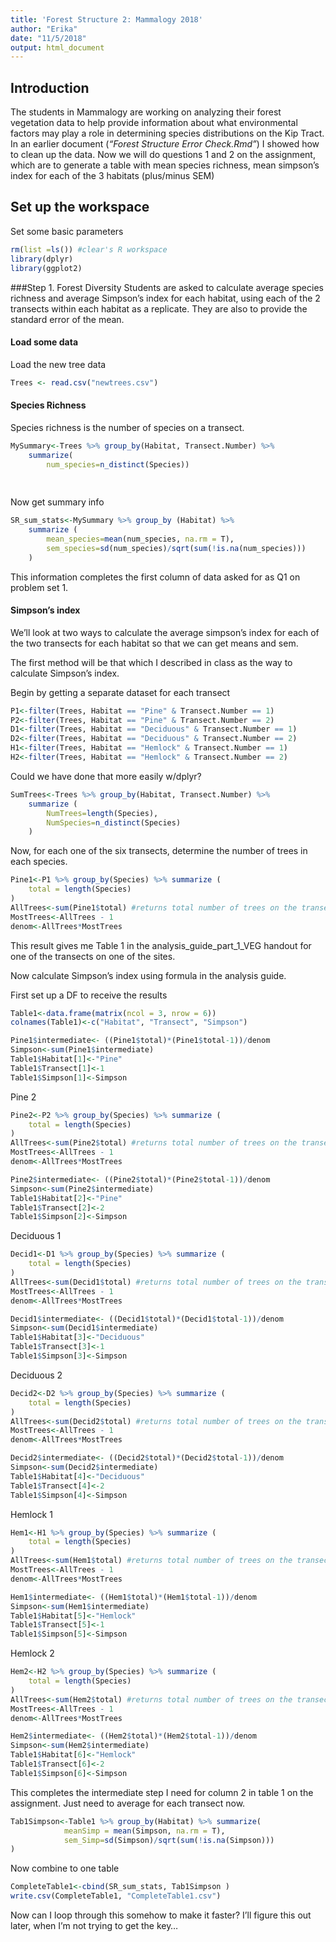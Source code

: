 ```yaml
---
title: 'Forest Structure 2: Mammalogy 2018'
author: "Erika"
date: "11/5/2018"
output: html_document
---
```


## Introduction
The students in Mammalogy are working on analyzing their forest vegetation data to help provide information about what environmental factors may play a role in determining species distributions on the Kip Tract.  In an earlier document (_"Forest Structure Error Check.Rmd"_) I showed how to clean up the data.  Now we will do questions 1 and 2 on the assignment, which are to generate a table with mean species richness, mean simpson's index for each of the 3 habitats (plus/minus SEM)

## Set up the workspace
Set some basic parameters 
```r
rm(list =ls()) #clear's R workspace
library(dplyr)
library(ggplot2)
```

###Step 1. Forest Diversity
Students are asked to calculate average species richness and average Simpson's index for each habitat, using each of the 2 transects within each habitat as a replicate. They are also to provide the standard error of the mean.

#### Load some data
Load the new tree data
```r
Trees <- read.csv("newtrees.csv")
```
#### Species Richness
Species richness is the number of species on a transect.

```r
MySummary<-Trees %>% group_by(Habitat, Transect.Number) %>%
	summarize(
		num_species=n_distinct(Species))
		
	
```
Now get summary info
```r
SR_sum_stats<-MySummary %>% group_by (Habitat) %>% 
	summarize (
		mean_species=mean(num_species, na.rm = T),
		sem_species=sd(num_species)/sqrt(sum(!is.na(num_species)))
	)
```
This information completes the first column of data asked for as Q1 on problem set 1.

#### Simpson's index
We'll look at two ways to calculate the average simpson's index for each of the two transects for each habitat so that we can get means and sem.

The first method will be that which I described in class as the way to calculate Simpson's index.

Begin by getting a separate dataset for each transect

```r
P1<-filter(Trees, Habitat == "Pine" & Transect.Number == 1)
P2<-filter(Trees, Habitat == "Pine" & Transect.Number == 2)
D1<-filter(Trees, Habitat == "Deciduous" & Transect.Number == 1)
D2<-filter(Trees, Habitat == "Deciduous" & Transect.Number == 2)
H1<-filter(Trees, Habitat == "Hemlock" & Transect.Number == 1)
H2<-filter(Trees, Habitat == "Hemlock" & Transect.Number == 2)
```

Could we have done that more easily w/dplyr?
```r
SumTrees<-Trees %>% group_by(Habitat, Transect.Number) %>% 
	summarize (
		NumTrees=length(Species),
		NumSpecies=n_distinct(Species)
	)
```
Now, for each one of the six transects, determine the number of trees in each species.

```r
Pine1<-P1 %>% group_by(Species) %>% summarize (
	total = length(Species)
)
AllTrees<-sum(Pine1$total) #returns total number of trees on the transect
MostTrees<-AllTrees - 1
denom<-AllTrees*MostTrees
```
This result gives me Table 1 in the analysis_guide_part_1_VEG handout for one of the transects on one of the sites.

Now calculate Simpson's index using formula in the analysis guide.

First set up a DF to receive the results
```r
Table1<-data.frame(matrix(ncol = 3, nrow = 6))
colnames(Table1)<-c("Habitat", "Transect", "Simpson")
```

```r
Pine1$intermediate<- ((Pine1$total)*(Pine1$total-1))/denom
Simpson<-sum(Pine1$intermediate)
Table1$Habitat[1]<-"Pine"
Table1$Transect[1]<-1
Table1$Simpson[1]<-Simpson
```
Pine 2
```r
Pine2<-P2 %>% group_by(Species) %>% summarize (
	total = length(Species)
)
AllTrees<-sum(Pine2$total) #returns total number of trees on the transect
MostTrees<-AllTrees - 1
denom<-AllTrees*MostTrees

Pine2$intermediate<- ((Pine2$total)*(Pine2$total-1))/denom
Simpson<-sum(Pine2$intermediate)
Table1$Habitat[2]<-"Pine"
Table1$Transect[2]<-2
Table1$Simpson[2]<-Simpson
```
Deciduous 1
```r
Decid1<-D1 %>% group_by(Species) %>% summarize (
	total = length(Species)
)
AllTrees<-sum(Decid1$total) #returns total number of trees on the transect
MostTrees<-AllTrees - 1
denom<-AllTrees*MostTrees

Decid1$intermediate<- ((Decid1$total)*(Decid1$total-1))/denom
Simpson<-sum(Decid1$intermediate)
Table1$Habitat[3]<-"Deciduous"
Table1$Transect[3]<-1
Table1$Simpson[3]<-Simpson
```
Deciduous 2

```r
Decid2<-D2 %>% group_by(Species) %>% summarize (
	total = length(Species)
)
AllTrees<-sum(Decid2$total) #returns total number of trees on the transect
MostTrees<-AllTrees - 1
denom<-AllTrees*MostTrees

Decid2$intermediate<- ((Decid2$total)*(Decid2$total-1))/denom
Simpson<-sum(Decid2$intermediate)
Table1$Habitat[4]<-"Deciduous"
Table1$Transect[4]<-2
Table1$Simpson[4]<-Simpson
```
Hemlock 1

```r
Hem1<-H1 %>% group_by(Species) %>% summarize (
	total = length(Species)
)
AllTrees<-sum(Hem1$total) #returns total number of trees on the transect
MostTrees<-AllTrees - 1
denom<-AllTrees*MostTrees

Hem1$intermediate<- ((Hem1$total)*(Hem1$total-1))/denom
Simpson<-sum(Hem1$intermediate)
Table1$Habitat[5]<-"Hemlock"
Table1$Transect[5]<-1
Table1$Simpson[5]<-Simpson
```
Hemlock 2
```r
Hem2<-H2 %>% group_by(Species) %>% summarize (
	total = length(Species)
)
AllTrees<-sum(Hem2$total) #returns total number of trees on the transect
MostTrees<-AllTrees - 1
denom<-AllTrees*MostTrees

Hem2$intermediate<- ((Hem2$total)*(Hem2$total-1))/denom
Simpson<-sum(Hem2$intermediate)
Table1$Habitat[6]<-"Hemlock"
Table1$Transect[6]<-2
Table1$Simpson[6]<-Simpson
```
This completes the intermediate step I need for column 2 in table 1 on the assignment.  Just need to average for each transect now.
```r
Tab1Simpson<-Table1 %>% group_by(Habitat) %>% summarize(
			meanSimp = mean(Simpson, na.rm = T), 
			sem_Simp=sd(Simpson)/sqrt(sum(!is.na(Simpson)))
) 
```
Now combine to one table
```r
CompleteTable1<-cbind(SR_sum_stats, Tab1Simpson )
write.csv(CompleteTable1, "CompleteTable1.csv")
```



Now can I loop through this somehow to make it faster?  I'll figure this out later, when I'm not trying to get the key...



